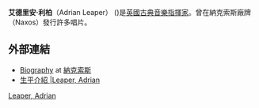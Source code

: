 '''艾德里安·利柏'''（Adrian Leaper） ({{bd|1953年|||}})是[[英國|英國]][[古典音樂|古典音樂]][[指揮家|指揮家]]。曾在納克索斯廠牌（Naxos）發行許多唱片。

==外部連結==
* [http://www.naxos.com/artist/leaper.htm Biography] at [[Naxos_(record_label)|納克索斯]]
* [https://web.archive.org/web/20060628013754/http://www.hazardchase.co.uk/client/leaper.shtml 生平介紹  |Leaper, Adrian]

{{Authority control}}
[[Category:English_conductors|Leaper, Adrian]]